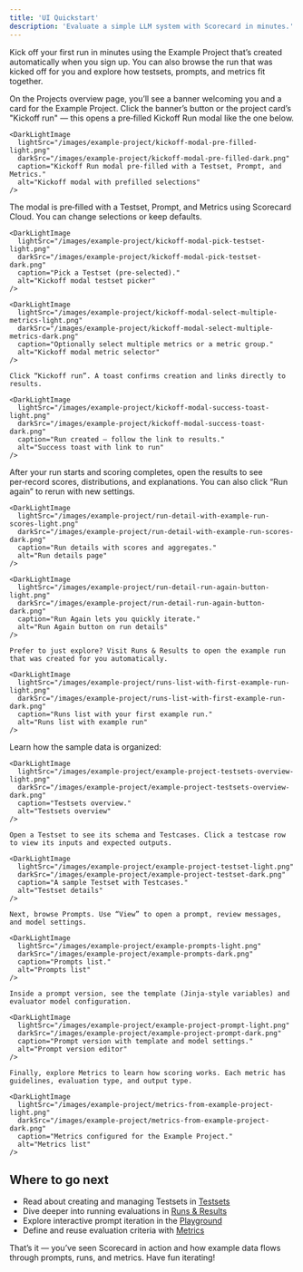 ```yaml
---
title: 'UI Quickstart'
description: 'Evaluate a simple LLM system with Scorecard in minutes.'
---
```



Kick off your first run in minutes using the Example Project that’s created automatically when you sign up. You can also browse the run that was kicked off for you and explore how testsets, prompts, and metrics fit together.

<Steps>
  <Step title="Find the Example Project and open Kickoff Run">
    On the Projects overview page, you’ll see a banner welcoming you and a card for the Example Project. Click the banner’s button or the project card’s "Kickoff run" — this opens a pre‑filled Kickoff Run modal like the one below.

    <DarkLightImage
      lightSrc="/images/example-project/kickoff-modal-pre-filled-light.png"
      darkSrc="/images/example-project/kickoff-modal-pre-filled-dark.png"
      caption="Kickoff Run modal pre‑filled with a Testset, Prompt, and Metrics."
      alt="Kickoff modal with prefilled selections"
    />

  </Step>

  <Step title="Kick off your first run">
    The modal is pre‑filled with a Testset, Prompt, and Metrics using Scorecard Cloud. You can change selections or keep defaults.

    <DarkLightImage
      lightSrc="/images/example-project/kickoff-modal-pick-testset-light.png"
      darkSrc="/images/example-project/kickoff-modal-pick-testset-dark.png"
      caption="Pick a Testset (pre‑selected)."
      alt="Kickoff modal testset picker"
    />

    <DarkLightImage
      lightSrc="/images/example-project/kickoff-modal-select-multiple-metrics-light.png"
      darkSrc="/images/example-project/kickoff-modal-select-multiple-metrics-dark.png"
      caption="Optionally select multiple metrics or a metric group."
      alt="Kickoff modal metric selector"
    />

    Click “Kickoff run”. A toast confirms creation and links directly to results.

    <DarkLightImage
      lightSrc="/images/example-project/kickoff-modal-success-toast-light.png"
      darkSrc="/images/example-project/kickoff-modal-success-toast-dark.png"
      caption="Run created — follow the link to results."
      alt="Success toast with link to run"
    />
  </Step>

  <Step title="View results (or open the sample run)">
    After your run starts and scoring completes, open the results to see per‑record scores, distributions, and explanations. You can also click “Run again” to rerun with new settings.

    <DarkLightImage
      lightSrc="/images/example-project/run-detail-with-example-run-scores-light.png"
      darkSrc="/images/example-project/run-detail-with-example-run-scores-dark.png"
      caption="Run details with scores and aggregates."
      alt="Run details page"
    />

    <DarkLightImage
      lightSrc="/images/example-project/run-detail-run-again-button-light.png"
      darkSrc="/images/example-project/run-detail-run-again-button-dark.png"
      caption="Run Again lets you quickly iterate."
      alt="Run Again button on run details"
    />

    Prefer to just explore? Visit Runs & Results to open the example run that was created for you automatically.

    <DarkLightImage
      lightSrc="/images/example-project/runs-list-with-first-example-run-light.png"
      darkSrc="/images/example-project/runs-list-with-first-example-run-dark.png"
      caption="Runs list with your first example run."
      alt="Runs list with example run"
    />
  </Step>

  <Step title="Browse the Example Project">
    Learn how the sample data is organized:
    
    <DarkLightImage
      lightSrc="/images/example-project/example-project-testsets-overview-light.png"
      darkSrc="/images/example-project/example-project-testsets-overview-dark.png"
      caption="Testsets overview."
      alt="Testsets overview"
    />

    Open a Testset to see its schema and Testcases. Click a testcase row to view its inputs and expected outputs.

    <DarkLightImage
      lightSrc="/images/example-project/example-project-testset-light.png"
      darkSrc="/images/example-project/example-project-testset-dark.png"
      caption="A sample Testset with Testcases."
      alt="Testset details"
    />

    Next, browse Prompts. Use “View” to open a prompt, review messages, and model settings.

    <DarkLightImage
      lightSrc="/images/example-project/example-prompts-light.png"
      darkSrc="/images/example-project/example-prompts-dark.png"
      caption="Prompts list."
      alt="Prompts list"
    />

    Inside a prompt version, see the template (Jinja‑style variables) and evaluator model configuration.

    <DarkLightImage
      lightSrc="/images/example-project/example-project-prompt-light.png"
      darkSrc="/images/example-project/example-project-prompt-dark.png"
      caption="Prompt version with template and model settings."
      alt="Prompt version editor"
    />

    Finally, explore Metrics to learn how scoring works. Each metric has guidelines, evaluation type, and output type.

    <DarkLightImage
      lightSrc="/images/example-project/metrics-from-example-project-light.png"
      darkSrc="/images/example-project/metrics-from-example-project-dark.png"
      caption="Metrics configured for the Example Project."
      alt="Metrics list"
    />
  </Step>
</Steps>

## Where to go next

- Read about creating and managing Testsets in [Testsets](/features/testsets)
- Dive deeper into running evaluations in [Runs & Results](/features/runs)
- Explore interactive prompt iteration in the [Playground](/features/playground)
- Define and reuse evaluation criteria with [Metrics](/intro/metrics-quickstart)

That’s it — you’ve seen Scorecard in action and how example data flows through prompts, runs, and metrics. Have fun iterating!